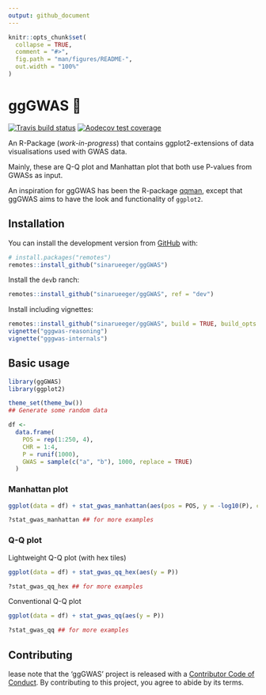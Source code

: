 ```yaml
---
output: github_document
---
```


<!-- README.md is generated from README.Rmd. Please edit that file -->

```r
knitr::opts_chunk$set(
  collapse = TRUE,
  comment = "#>",
  fig.path = "man/figures/README-",
  out.width = "100%"
)
```
# ggGWAS 🚧


<!-- badges: start -->
[![Travis build status](https://travis-ci.org/sinarueeger/ggGWAS.svg?branch=master)](https://travis-ci.org/sinarueeger/ggGWAS)
[![Aodecov test coverage](https://codecov.io/gh/sinarueeger/ggGWAS/branch/master/graph/badge.svg)](https://codecov.io/gh/sinarueeger/ggGWAS?branch=master)
<!-- badges: end -->


An R-Package (*work-in-progress*) that contains ggplot2-extensions of data visualisations used with GWAS data. 

Mainly, these are Q-Q plot and Manhattan plot that both use P-values from GWASs as input. 

An inspiration for ggGWAS has been the R-package [qqman](http://www.gettinggeneticsdone.com/2014/05/qqman-r-package-for-qq-and-manhattan-plots-for-gwas-results.html), except that ggGWAS aims to have the look and functionality of `ggplot2`.



## Installation

You can install the development version from [GitHub](https://github.com/) with:


```r
# install.packages("remotes")
remotes::install_github("sinarueeger/ggGWAS")
```

Install the `dev`b ranch:
```r
remotes::install_github("sinarueeger/ggGWAS", ref = "dev")
```


Install including vignettes: 

```r
remotes::install_github("sinarueeger/ggGWAS", build = TRUE, build_opts = c("--no-resave-data", "--no-manual"))
vignette("gggwas-reasoning")
vignette("gggwas-internals")
```


## Basic usage

```r
library(ggGWAS)
library(ggplot2)

theme_set(theme_bw())
## Generate some random data

df <-
  data.frame(
    POS = rep(1:250, 4),
    CHR = 1:4,
    P = runif(1000),
    GWAS = sample(c("a", "b"), 1000, replace = TRUE)
  )

```



### Manhattan plot

```r
ggplot(data = df) + stat_gwas_manhattan(aes(pos = POS, y = -log10(P), chr = CHR))

?stat_gwas_manhattan ## for more examples
```

### Q-Q plot

Lightweight Q-Q plot (with hex tiles)

```r

ggplot(data = df) + stat_gwas_qq_hex(aes(y = P))

?stat_gwas_qq_hex ## for more examples
```

Conventional Q-Q plot
```r
ggplot(data = df) + stat_gwas_qq(aes(y = P))

?stat_gwas_qq ## for more examples
```


## Contributing
 lease note that the 'ggGWAS' project is released with a
[Contributor Code of Conduct](CODE_OF_CONDUCT.md).
By contributing to this project, you agree to abide by its terms.
